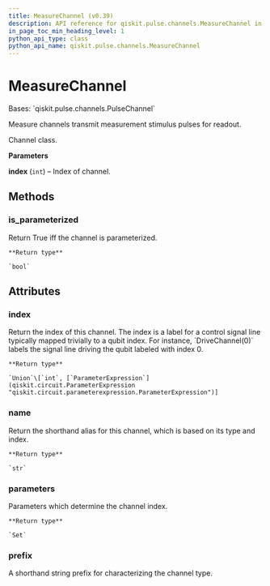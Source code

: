```yaml
---
title: MeasureChannel (v0.39)
description: API reference for qiskit.pulse.channels.MeasureChannel in qiskit v0.39
in_page_toc_min_heading_level: 1
python_api_type: class
python_api_name: qiskit.pulse.channels.MeasureChannel
---
```


# MeasureChannel

<Class id="qiskit.pulse.channels.MeasureChannel" isDedicatedPage={true} github="https://github.com/qiskit/qiskit/tree/stable/0.22/qiskit/pulse/channels.py" signature="MeasureChannel(index)" modifiers="class">
  Bases: `qiskit.pulse.channels.PulseChannel`

  Measure channels transmit measurement stimulus pulses for readout.

  Channel class.

  **Parameters**

  **index** (`int`) – Index of channel.

  ## Methods

  <span id="qiskit-pulse-channels-measurechannel-is-parameterized" />

  ### is\_parameterized

  <Function id="qiskit.pulse.channels.MeasureChannel.is_parameterized" signature="MeasureChannel.is_parameterized()">
    Return True iff the channel is parameterized.

    **Return type**

    `bool`
  </Function>

  ## Attributes

  ### index

  <Attribute id="qiskit.pulse.channels.MeasureChannel.index">
    Return the index of this channel. The index is a label for a control signal line typically mapped trivially to a qubit index. For instance, `DriveChannel(0)` labels the signal line driving the qubit labeled with index 0.

    **Return type**

    `Union`\[`int`, [`ParameterExpression`](qiskit.circuit.ParameterExpression "qiskit.circuit.parameterexpression.ParameterExpression")]
  </Attribute>

  ### name

  <Attribute id="qiskit.pulse.channels.MeasureChannel.name">
    Return the shorthand alias for this channel, which is based on its type and index.

    **Return type**

    `str`
  </Attribute>

  ### parameters

  <Attribute id="qiskit.pulse.channels.MeasureChannel.parameters">
    Parameters which determine the channel index.

    **Return type**

    `Set`
  </Attribute>

  ### prefix

  <Attribute id="qiskit.pulse.channels.MeasureChannel.prefix" attributeTypeHint="Optional[str]" attributeValue="'m'">
    A shorthand string prefix for characterizing the channel type.
  </Attribute>
</Class>

